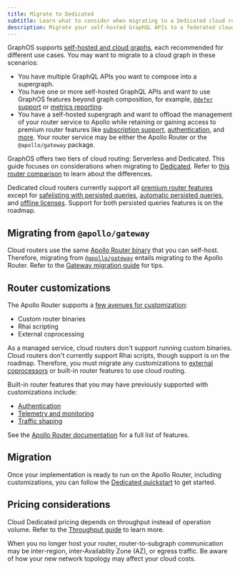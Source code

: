 ```yaml
---
title: Migrate to Dedicated
subtitle: Learn what to consider when migrating to a Dedicated cloud router
description: Migrate your self-hosted GraphQL APIs to a federated cloud supergraph with a pre-provisioned router on dedicated infrastructure.
---
```


<DedicatedPreview />

GraphOS supports [self-hosted and cloud graphs](../../graphs/#graph-types), each recommended for different use cases. You may want to migrate to a cloud graph in these scenarios:

- You have multiple GraphQL APIs you want to compose into a supergraph.
- You have one or more self-hosted GraphQL APIs and want to use GraphOS features beyond graph composition, for example, [`@defer` support](/router/executing-operations/defer-support/) or [metrics reporting](../../metrics/).
- You have a self-hosted supergraph and want to offload the management of your router service to Apollo while retaining or gaining access to premium router features like [subscription support](/router/executing-operations/subscription-support/), [authentication](/router/configuration/authn-jwt), and [more](/router/enterprise-features). Your router service may be either the Apollo Router or the `@apollo/gateway` package.

GraphOS offers two tiers of cloud routing: Serverless and Dedicated. This guide focuses on considerations when migrating to [Dedicated](./). Refer to [this router comparison](/graphos/routing#router-comparison) to learn about the differences.

<Note>

Dedicated cloud routers currently support all [premium router features](/router/enterprise-features) except for [safelisting with persisted queries](/router/configuration/persisted-queries/), [automatic persisted queries](/apollo-server/performance/apq/), and [offline licenses](/router/enterprise-features/#offline-enterprise-license). Support for both persisted queries features is on the roadmap.

</Note>

## Migrating from `@apollo/gateway`

Cloud routers use the same [Apollo Router binary](https://github.com/apollographql/router) that you can self-host. Therefore, migrating from [`@apollo/gateway`](/apollo-server/using-federation/api/apollo-gateway/) entails migrating to the Apollo Router. Refer to the [Gateway migration guide](/router/migrating-from-gateway/) for tips.

## Router customizations

The Apollo Router supports a [few avenues for customization](/router/customizations/overview):

- Custom router binaries
- Rhai scripting
- External coprocessing

As a managed service, cloud routers don't support running custom binaries. Cloud routers don't currently support Rhai scripts, though support is on the roadmap.
Therefore, you must migrate any customizations to [external coprocessors](/router/customizations/coprocessor/) or built-in router features to use cloud routing.

Built-in router features that you may have previously supported with customizations include:

- [Authentication](/router/configuration/authn-jwt)
- [Telemetry and monitoring](/router/configuration/telemetry/overview)
- [Traffic shaping](/router/configuration/traffic-shaping)

See the [Apollo Router documentation](/router/) for a full list of features.

## Migration

Once your implementation is ready to run on the Apollo Router, including customizations, you can follow the [Dedicated quickstart](./quickstart) to get started.

## Pricing considerations

Cloud Dedicated pricing depends on throughput instead of operation volume. Refer to the [Throughput guide](./throughput) to learn more.

When you no longer host your router, router-to-subgraph communication may be inter-region, inter-Availablity Zone (AZ), or egress traffic. Be aware of how your new network topology may affect your cloud costs.

